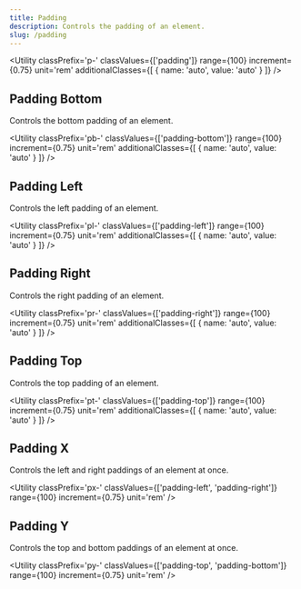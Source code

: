 ```yaml
---
title: Padding
description: Controls the padding of an element.
slug: /padding
---
```



<Utility 
  classPrefix='p-' 
  classValues={['padding']} 
  range={100} 
  increment={0.75} 
  unit='rem' 
  additionalClasses={[
    { name: 'auto', value: 'auto' }
  ]}
/>

## Padding Bottom

Controls the bottom padding of an element.

<Utility 
  classPrefix='pb-' 
  classValues={['padding-bottom']} 
  range={100} 
  increment={0.75} 
  unit='rem' 
  additionalClasses={[
    { name: 'auto', value: 'auto' }
  ]} 
/>

## Padding Left

Controls the left padding of an element.

<Utility 
  classPrefix='pl-' 
  classValues={['padding-left']} 
  range={100} 
  increment={0.75} 
  unit='rem' 
  additionalClasses={[
    { name: 'auto', value: 'auto' }
  ]} 
/>

## Padding Right

Controls the right padding of an element.

<Utility 
  classPrefix='pr-' 
  classValues={['padding-right']} 
  range={100} 
  increment={0.75} 
  unit='rem' 
  additionalClasses={[
    { name: 'auto', value: 'auto' }
  ]} 
/>

## Padding Top

Controls the top padding of an element.

<Utility 
  classPrefix='pt-' 
  classValues={['padding-top']} 
  range={100} 
  increment={0.75} 
  unit='rem' 
  additionalClasses={[
    { name: 'auto', value: 'auto' }
  ]} 
/>

## Padding X

Controls the left and right paddings of an element at once.

<Utility 
  classPrefix='px-' 
  classValues={['padding-left', 'padding-right']}
  range={100} 
  increment={0.75} 
  unit='rem'
/>

## Padding Y

Controls the top and bottom paddings of an element at once.

<Utility 
  classPrefix='py-' 
  classValues={['padding-top', 'padding-bottom']} 
  range={100} 
  increment={0.75} 
  unit='rem'
/>